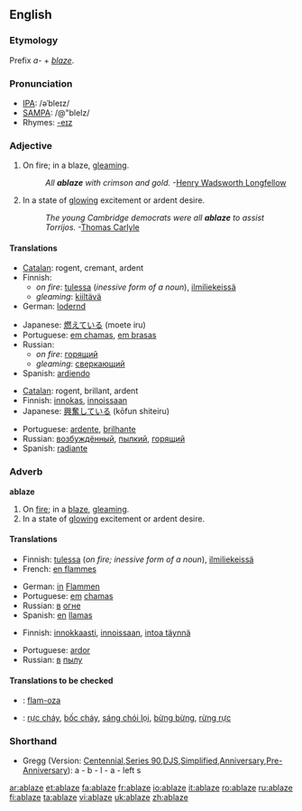==English==

===Etymology===
Prefix ''a-'' + ''[[blaze]]''.

===Pronunciation===
{{rfap}}
*[[w:IPA|IPA]]: /əˈbleɪz/
*[[w:SAMPA|SAMPA]]: /@"bleIz/
*Rhymes: [[Rhymes:English:-eɪz|-eɪz]]

===Adjective===
{{en-adj-notcomp}}

# On fire; in a blaze, [[gleaming]].
#:''All '''ablaze''' with crimson and gold.''  -[[w:Henry Wadsworth Longfellow|Henry Wadsworth Longfellow]]
# In a state of [[glowing]] excitement or ardent desire.
#:''The young Cambridge democrats were all '''ablaze''' to assist Torrijos.''  -[[w:Thomas Carlyle|Thomas Carlyle]]

====Translations====
{{trans-top|On fire}}
*[[Catalan]]: rogent, cremant, ardent
*Finnish:
**''on fire'': [[tuli|tulessa]] (''inessive form of a noun''), [[ilmiliekeissä]]
**''gleaming'': [[kiiltävä]]
*German: [[lodernd]]
{{trans-mid}}
*Japanese: [[燃えている]] (moete iru)
*Portuguese: [[em chamas]], [[em brasas]]
*Russian:
**''on fire'': [[горящий]]
**''gleaming'': [[сверкающий]]
*Spanish: [[ardiendo]]
{{trans-bottom}}

{{trans-top|glowing}}
*[[Catalan]]: rogent, brillant, ardent
*Finnish: [[innokas]], [[innoissaan]]
*Japanese: [[興奮している]] (kōfun shiteiru)
{{trans-mid}}
*Portuguese: [[ardente]], [[brilhante]]
*Russian: [[возбуждённый]], [[пылкий]], [[горящий]]
*Spanish: [[radiante]]
{{trans-bottom}}

===Adverb===
'''ablaze'''

# On [[fire]]; in a [[blaze]], [[gleaming]].
# In a state of [[glowing]] excitement or ardent desire.

====Translations====
{{trans-top|on fire}}
*Finnish: [[tuli|tulessa]] (''on fire; inessive form of a noun''), [[ilmiliekeissä]]
*French: [[en flammes]]
{{trans-mid}}
*German: [[in]] [[Flamme]]n
*Portuguese: [[em]] [[chamas]]
*Russian: [[в]] [[огонь|огне]]
*Spanish: [[en]] [[llamas]]
{{trans-bottom}}

{{trans-top|glowing}}
*Finnish: [[innokkaasti]], [[innoissaan]], [[intoa täynnä]]
{{trans-mid}}
*Portuguese: [[ardor]]
*Russian: [[в]] [[пыл|пылу]]
{{trans-bottom}}

====Translations to be checked====
{{checktrans}}
*{{ttbc|Ido}}: [[flam-oza]]
*{{ttbc|Vietnamese}}: [[rực cháy]], [[bốc cháy]], [[sáng chói lọi]], [[bừng bừng]], [[rừng rực]]

===Shorthand===
* Gregg (Version: [http://en.wikipedia.org/wiki/Gregg_Shorthand#Centennial_Gregg_Shorthand Centennial],[http://en.wikipedia.org/wiki/Gregg_Shorthand#Series_90_Gregg_Shorthand  Series 90],[http://en.wikipedia.org/wiki/Gregg_Shorthand#Diamond_Jubilee_Gregg_Shorthand  DJS],[http://en.wikipedia.org/wiki/Gregg_Shorthand#Simplified_Gregg_Shorthand Simplified],[http://en.wikipedia.org/wiki/Gregg_Shorthand#Anniversary_Gregg_Shorthand Anniversary],[http://en.wikipedia.org/wiki/Gregg_Shorthand#Pre-Anniversary_Gregg_Shorthand Pre-Anniversary]): a - b - l - a - left s

[[ar:ablaze]]
[[et:ablaze]]
[[fa:ablaze]]
[[fr:ablaze]]
[[io:ablaze]]
[[it:ablaze]]
[[ro:ablaze]]
[[ru:ablaze]]
[[fi:ablaze]]
[[ta:ablaze]]
[[vi:ablaze]]
[[uk:ablaze]]
[[zh:ablaze]]